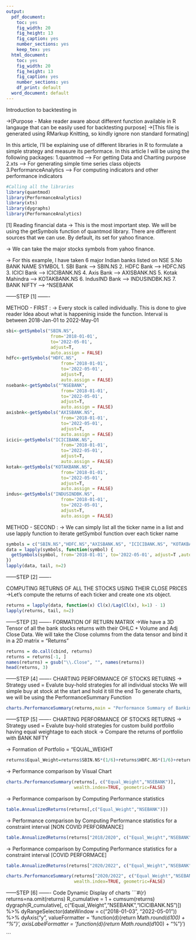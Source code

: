 ---
output:
  pdf_document: 
    toc: yes
    fig_width: 20
    fig_height: 13
    fig_caption: yes
    number_sections: yes
    keep_tex: yes
  html_document: 
    toc: yes
    fig_width: 20
    fig_height: 13
    fig_caption: yes
    number_sections: yes
    df_print: default
  word_document: default
---
Introduction to backtesting in 

->[Purpose - Make reader aware about different function available in R langauge that can be easily used for backtesting purpose]
->[This file is generated using RMarkup Knitting, so kindly ignore non standard formating]

In this article, I’ll be explaining use of different libraries in R to formulate a simple strategy and measure its performace. In this article I will be using the following packages: 
1.quantmod --> For getting Data and Charting purpose 
2.xts --> For generating simple time series class objects
3.PerformanceAnalytics --> For computing indicators and other performance indicators


```{r}
#Calling all the libraries
library(quantmod)
library(PerformanceAnalytics)
library(xts)
library(dygraphs)
library(PerformanceAnalytics)
```
[1] Reading financial data 
-> This is the most important step. We will be using the getSymbols function of quantmod library. There are different sources that we can use. By default, its set for yahoo finance.

-> We can take the major stocks symbols from yahoo finance. 

-> For this example, I have taken 6 major Indian banks listed on NSE 
S.No BANK NAME            SYMBOL
1. SBI Bank   -->         SBIN.NS
2. HDFC Bank  -->         HDFC.NS  
3. ICICI Bank -->         ICICIBANK.NS
4. Axis Bank  -->         AXISBANK.NS
5. Kotak Mahindra  -->    KOTAKBANK.NS
6. IndusIND Bank -->      INDUSINDBK.NS
7. BANK NIFTY    -->      ^NSEBANK


------STEP [1] -------

METHOD - FIRST :
-> Every stock is called individually. This is done to give reader Idea about what is happeninig inside the function. Interval is between 2018-Jan-01 to 2022-May-01 
```{r}
sbi<-getSymbols("SBIN.NS",
                 from='2018-01-01',
                 to='2022-05-01',
                 adjust=T,
                 auto.assign = FALSE)
hdfc<-getSymbols("HDFC.NS",
                     from='2018-01-01',
                     to='2022-05-01',
                     adjust=T,
                     auto.assign = FALSE)
nsebank<-getSymbols("^NSEBANK",
                     from='2018-01-01',
                     to='2022-05-01',
                     adjust=T,
                     auto.assign = FALSE)
axisbnk<-getSymbols("AXISBANK.NS",
                     from='2018-01-01',
                     to='2022-05-01',
                     adjust=T,
                     auto.assign = FALSE)                     
icici<-getSymbols("ICICIBANK.NS",
                     from='2018-01-01',
                     to='2022-05-01',
                     adjust=T,
                     auto.assign = FALSE)
kotak<-getSymbols("KOTAKBANK.NS",
                     from='2018-01-01',
                     to='2022-05-01',
                     adjust=T,
                     auto.assign = FALSE)
indus<-getSymbols("INDUSINDBK.NS",
                     from='2018-01-01',
                     to='2022-05-01',
                     adjust=T,
                     auto.assign = FALSE)

```

METHOD - SECOND :
-> We can simply list all the ticker name in a list and use lapply function to iterate getSymbol function over each ticker name
```{r message=FALSE, warning=FALSE}

symbols = c("SBIN.NS","HDFC.NS","AXISBANK.NS", "ICICIBANK.NS", "KOTAKBANK.NS", "INDUSINDBK.NS","^NSEBANK")
data = lapply(symbols, function(symbol) {
  getSymbols(symbol, from='2018-01-01', to='2022-05-01', adjust=T ,auto.assign=FALSE)
})
lapply(data, tail, n=2)
```

------STEP [2] -------

COMPUTING RETURNS OF ALL THE STOCKS USING THEIR CLOSE PRICES
->Let’s compute the returns of each ticker and create one xts object.
```{r}
returns = lapply(data, function(x) Cl(x)/Lag(Cl(x), k=1) - 1)
lapply(returns, tail, n=2)
```

------STEP [3] -------
FORMATION OF RETURN MATRIX 
->We have a 3D Tensor of all the bank stocks returns with their OHLC + Volume and Adj Close Data.
We will take the Close columns from the data tensor and bind it in a 2D matrix = "Returns"

```{r}
returns = do.call(cbind, returns)
returns = returns[-1, ]
names(returns) = gsub("\\.Close", "", names(returns))
head(returns, 3)
```

------STEP [4] -------
CHARTING PERFORMANCE OF STOCKS RETURNS
-> Strategy used = Evalute buy-hold strategies for all individual stocks
We will simple buy at stock at the start and hold it till the end 
To generate charts, we will be using the PerformanceSummary Function

```{r}
charts.PerformanceSummary(returns,main = "Performance Summary of Banking Sector Stocks",plot.engine = 'ggplot', wealth.index=TRUE,geometric=FALSE)
```

------STEP [5] -------
CHARTING PERFORMANCE OF STOCKS RETURNS
-> Strategy used = Evalute buy-hold strategies for custom build portfolio having equal weightage to each stock 
-> Compare the returns of portfolio with BANK NIFTY

-> Formation of Portfolio = "EQUAL_WEIGHT
```{r}
returns$Equal_Weight=returns$SBIN.NS*(1/6)+returns$HDFC.NS*(1/6)+returns$AXISBANK.NS*(1/6)+returns$ICICIBANK.NS*(1/6)+returns$KOTAKBANK.NS*(1/6)+returns$INDUSINDBK.NS*(1/6)

```

-> Performance comparison by Visual Chart
```{r}
charts.PerformanceSummary(returns[, c("Equal_Weight","NSEBANK")],
                          wealth.index=TRUE, geometric=FALSE)
```

-> Performance comparison by Computing Performance statistics 
```{r}
table.AnnualizedReturns(returns[,c("Equal_Weight","NSEBANK")])
```

-> Performance comparison by Computing Performance statistics for a constraint interval
[NON COVID PERFORMANCE]
```{r}
table.AnnualizedReturns(returns["2018/2020", c("Equal_Weight","NSEBANK")])

```

-> Performance comparison by Computing Performance statistics for a constraint interval
[COVID PERFORMACE]
```{r}
table.AnnualizedReturns(returns["2020/2022", c("Equal_Weight","NSEBANK")])

```
```{r}
charts.PerformanceSummary(returns["2020/2022", c("Equal_Weight","NSEBANK")],
                          wealth.index=TRUE, geometric=FALSE)
```

------STEP [6] -------
Code Dynamic Display of charts
```#{r}
returns=na.omit(returns)
R_cumulative = 1 + cumsum(returns)
dygraph(R_cumulative[, c("Equal_Weight","NSEBANK","ICICIBANK.NS")]) %>%
  dyRangeSelector(dateWindow = c("2018-01-03", "2022-05-01")) %>%
  dyAxis("y", 
         valueFormatter = 'function(d){return Math.round(d*100) + "%"}',
         axisLabelFormatter = 'function(d){return Math.round(d*100) + "%"}')

```






                     